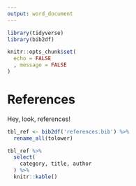 ```yaml
---
output: word_document
---
```


```r
library(tidyverse)
library(bib2df)

knitr::opts_chunk$set(
  echo = FALSE
  , message = FALSE
)
```

# References

Hey, look, references!

```r
tbl_ref <- bib2df('references.bib') %>% 
  rename_all(tolower) 

tbl_ref %>% 
  select(
    category, title, author
  ) %>% 
  knitr::kable()
```

